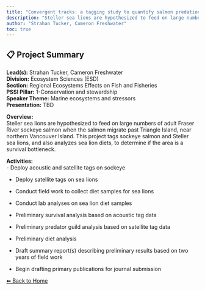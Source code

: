 ---
title: "Convergent tracks: a tagging study to quantify salmon predation by sea lions"
description: "Steller sea lions are hypothesized to feed on large numbers of adult Fraser River sockeye salmon when the salmon migrate past Triangle Island, near northern Vancouver Island. This project tags sockeye salmon and Steller sea lions, and also analyzes sea lion diets, to determine if the area is a survival bottleneck."
author: "Strahan Tucker, Cameron Freshwater"
toc: true
---

## 📋 Project Summary

**Lead(s):** Strahan Tucker, Cameron Freshwater  
**Division:** Ecosystem Sciences (ESD)  
**Section:** Regional Ecosystems Effects on Fish and Fisheries  
**PSSI Pillar:** 1-Conservation and stewardship  
**Speaker Theme:** Marine ecosystems and stressors  
**Presentation:** TBD  

**Overview:**  
Steller sea lions are hypothesized to feed on large numbers of adult Fraser River sockeye salmon when the salmon migrate past Triangle Island, near northern Vancouver Island. This project tags sockeye salmon and Steller sea lions, and also analyzes sea lion diets, to determine if the area is a survival bottleneck.   

**Activities:**  
- Deploy acoustic and satellite tags on sockeye
- Deploy satellite tags on sea lions
- Conduct field work to collect diet samples for sea lions
- Conduct lab analyses on sea lion diet samples
- Preliminary survival analysis based on acoustic tag data
- Preliminary predator guild analysis based on satellite tag data
- Preliminary diet analysis
- Draft summary report(s) describing preliminary results based on two years of field work
- Begin drafting primary publications for journal submission

[⬅ Back to Home](../index.qmd)
